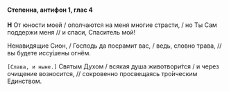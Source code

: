 #### Степенна, антифон 1, глас 4

**Н** От юности моей / ополчаются на меня многие страсти, / но Ты Сам поддержи меня // и спаси, Спаситель мой!

Ненавидящие Сион, / Господь да посрамит вас, / ведь, словно трава, // вы будете иссу́шены огнём.

<R>`[Слава, и ныне.]`</R> Святым Духом / всякая душа животвори́тся / и через очищение возносится, // сокровенно просвещаясь тро́ическим Единством.
